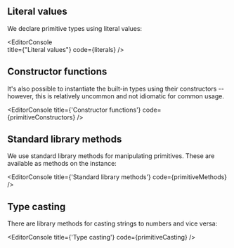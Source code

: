 
## Literal values

We declare primitive types using literal values:

<EditorConsole   
  title={"Literal values"}
  code={literals}
/>

## Constructor functions

It's also possible to instantiate the built-in types using their constructors -- however, this is relatively uncommon and not idiomatic for common usage.

<EditorConsole 
  title={'Constructor functions'}
  code={primitiveConstructors}
/>

## Standard library methods

We use standard library methods for manipulating primitives. These are available as methods on the instance:

<EditorConsole 
  title={'Standard library methods'}
  code={primitiveMethods}
/>

## Type casting

There are library methods for casting strings to numbers and vice versa:

<EditorConsole 
  title={'Type casting'}
  code={primitiveCasting}
/>